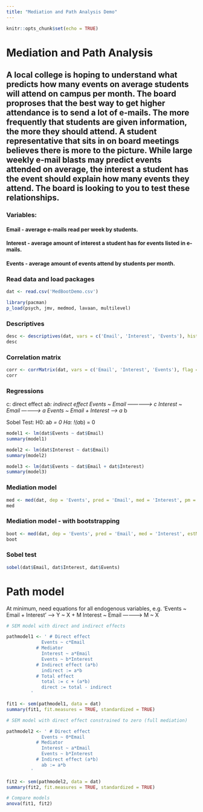 ---
title: "Mediation and Path Analysis Demo"
---

```{r setup, include=FALSE}
knitr::opts_chunk$set(echo = TRUE)
```

# Mediation and Path Analysis 

## A local college is hoping to understand what predicts how many events on average students will attend on campus per month. The board proproses that the best way to get higher attendance is to send a lot of e-mails. The more frequently that students are given information, the more they should attend. A student representative that sits in on board meetings believes there is more to the picture. While large weekly e-mail blasts may predict events attended on average, the interest a student has the event should explain how many events they attend. The board is looking to you to test these relationships. 

### Variables:
#### Email - average e-mails read per week by students.
#### Interest - average amount of interest a student has for events listed in e-mails.
#### Events - average amount of events attend by students per month.

### Read data and load packages

```{r}

dat <- read.csv('MedBootDemo.csv')

library(pacman)
p_load(psych, jmv, medmod, lavaan, multilevel)

```

### Descriptives

```{r}

desc <- descriptives(dat, vars = c('Email', 'Interest', 'Events'), hist = TRUE, sd = TRUE, min = TRUE, max = TRUE, skew = TRUE, kurt = TRUE)
desc

```

### Correlation matrix

```{r}

corr <- corrMatrix(dat, vars = c('Email', 'Interest', 'Events'), flag = TRUE)
corr

```

### Regressions

c: direct effect
a*b: indirect effect
Events ~ Email -------------> c
Interest ~ Email -----------> a
Events ~ Email + Interest --> a * b

Sobel Test: H0:    a*b = 0
            Ha: !(a*b) = 0

```{r}

model1 <- lm(dat$Events ~ dat$Email)
summary(model1)

model2 <- lm(dat$Interest ~ dat$Email) 
summary(model2)

model3 <- lm(dat$Events ~ dat$Email + dat$Interest)
summary(model3)

```

### Mediation model 

```{r}

med <- med(dat, dep = 'Events', pred = 'Email', med = 'Interest', pm = TRUE, paths = TRUE)
med

```

### Mediation model - with bootstrapping

```{r}

boot <- med(dat, dep = 'Events', pred = 'Email', med = 'Interest', estMethod = 'bootstrap', bootstrap = 1000, pm = TRUE, paths = TRUE, ci = T)
boot

```

### Sobel test

```{r}

sobel(dat$Email, dat$Interest, dat$Events)

```

# Path model

At minimum, need equations for all endogenous variables, e.g.
'Events ~ Email + Interest' ---> Y ~ X + M
Interest ~ Email ------------> M ~ X
```{r}

# SEM model with direct and indirect effects

pathmodel1 <- ' # Direct effect
             Events ~ c*Email
           # Mediator
             Interest ~ a*Email
             Events ~ b*Interest
           # Indirect effect (a*b)
             indirect := a*b
           # Total effect
             total := c + (a*b)
             direct := total - indirect
         '

fit1 <- sem(pathmodel1, data = dat)
summary(fit1, fit.measures = TRUE, standardized = TRUE)

# SEM model with direct effect constrained to zero (full mediation)

pathmodel2 <- ' # Direct effect
             Events ~ 0*Email
           # Mediator
             Interest ~ a*Email
             Events ~ b*Interest
           # Indirect effect (a*b)
             ab := a*b
         '

fit2 <- sem(pathmodel2, data = dat)
summary(fit2, fit.measures = TRUE, standardized = TRUE)

# Compare models
anova(fit1, fit2)

```




